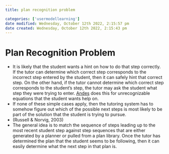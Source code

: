 ```yaml
---
title: plan recognition problem

categories: ['usermodellearning']
date modified: Wednesday, October 12th 2022, 2:15:57 pm
date created: Wednesday, October 12th 2022, 2:15:43 pm
---
```


# Plan Recognition Problem


- It is likely that the student wants a hint on how to do that step correctly. If the tutor can determine which correct step corresponds to the incorrect step entered by the student, then it can safely hint that correct step. On the other hand, if the tutor cannot determine which correct step corresponds to the student's step, the tutor may ask the student what step they were trying to enter. [Andes](Andes.qmd) does this for unrecognizable equations that the student wants help on.
- If none of these simple cases apply, then the tutoring system has to somehow figure out which of the possible next steps is most likely to be part of the solution that the student is trying to pursue.
- (Russell & Norvig, 2003)
- The general idea is to match the sequence of steps leading up to the most recent student step against step sequences that are either generated by a planner or pulled from a plan library. Once the tutor has determined the plan that the student seems to be following, then it can easily determine what the next step in that plan is.



